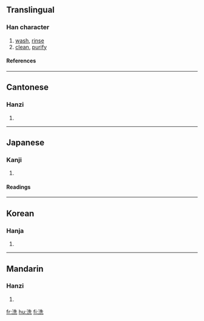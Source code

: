 ==Translingual==
===Han character===
{{Han char|rn=85|rad=水|as=06|sn=9|four=3411<sub>1</sub>|canj=水竹土山 (EHGU)}}
# [[wash]], [[rinse]]
# [[clean]], [[purify]]
====References====
{{Han ref|kx=0620.110|dkj=17379|dj=1016.010|hdz=31608.080|uh=6D17|ud=27927|bh=AC7E|bd=44158}}

----
==Cantonese==
===Hanzi===
{{yue-hanzi|jyut=|y=sai2}}
# {{defn|Cantonese}}

----
== Japanese ==
===Kanji===
{{ja-kanji|grade=|rs=水06}}
# {{defn|Japanese}} 
====Readings====
{{ja-readings|on=[[せん]] (sen)|kun=[[あらう]] ([[洗う]], arau), [[あらい]] (arai)}}

----
==Korean==
===Hanja===
{{ko-hanja|hangeul=[[세]], [[선]]|eumhun=|rv=se, seon|mr=se, sŏn|y=sey, sen}}
# {{defn|Korean}}

----
==Mandarin==
===Hanzi===
{{cmn-hanzi|pin=[[xǐ]] (xi3)|wg=hsi<sup>3</sup>}}
# {{defn|Mandarin}}

[[fr:洗]]
[[hu:洗]]
[[fi:洗]]
